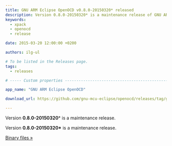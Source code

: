 ```yaml
---
title: GNU ARM Eclipse OpenOCD v0.8.0-20150320* released
description: Version 0.8.0-20150320* is a maintenance release of GNU ARM Eclipse OpenOCD.
keywords:
  - xpack
  - openocd
  - release

date: 2015-03-20 12:00:00 +0200

authors: ilg-ul

# To be listed in the Releases page.
tags:
  - releases

# ----- Custom properties -----------------------------------------------------

app_name: "GNU ARM Eclipse OpenOCD"

download_url: https://github.com/gnu-mcu-eclipse/openocd/releases/tag/gae-0.8.0-20150320/

---
```


<head>
  <title>{frontMatter.title}</title>
  <meta property="og:title" content={frontMatter.title} />
</head>

Version **0.8.0-20150320*** is a maintenance release.

<!-- truncate -->

Version **0.8.0-20150320\*** is a maintenance release.

<!-- truncate -->

<p><a href={frontMatter.download_url}>Binary files »</a></p>
